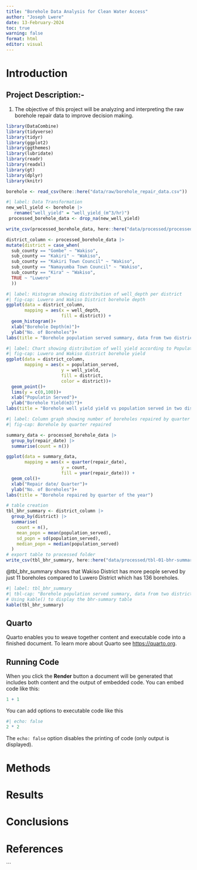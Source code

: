 ```yaml
---
title: "Borehole Data Analysis for Clean Water Access"
author: "Joseph Lwere"
date: 13-February-2024
toc: true
warning: false
format: html
editor: visual
---
```


# Introduction

## Project Description:-

1.  The objective of this project will be analyzing and interpreting the raw borehole repair data to improve decision making.

```r
library(DataCombine)
library(tidyverse)
library(tidyr)
library(ggplot2)
library(ggthemes)
library(lubridate)
library(readr)
library(readxl)
library(gt)
library(dplyr)
library(knitr)
```

```r
borehole <- read_csv(here::here("data/raw/borehole_repair_data.csv"))
```

```r
#| label: Data Transformation
new_well_yield <- borehole |> 
   rename("well_yield" = "well_yield_(m^3/hr)")
 processed_borehole_data <- drop_na(new_well_yield)

```

```r
write_csv(processed_borehole_data, here::here("data/processed/processed_borehole_data.csv"))

```

```r
district_column <- processed_borehole_data |> 
mutate(district = case_when(
  sub_county == "Gombe" ~ "Wakiso",
  sub_county == "Kakiri" ~ "Wakiso",
  sub_county == "Kakiri Town Council" ~ "Wakiso",
  sub_county == "Namayumba Town Council" ~ "Wakiso",
  sub_county == "Kira" ~ "Wakiso",
  TRUE ~ "Luwero"
  ))

```

```r
#| label: Histogram showing distribution of well_depth per district
#| fig-cap: Luwero and Wakiso District borehole depth
ggplot(data = district_column,
       mapping = aes(x = well_depth,
                     fill = district)) +
  geom_histogram()+
  xlab("Borehole Depth(m)")+
  ylab("No. of Boreholes")+
labs(title = "Borehole population served summary, data from two districts")
```

```r
#| label: Chart showing distribution of well yield according to Population served
#| fig-cap: Luwero and Wakiso district borehole yield
ggplot(data = district_column, 
       mapping = aes(x = population_served, 
                     y = well_yield, 
                     fill = district, 
                     color = district))+ 
  geom_point()+ 
  lims(y = c(0,100))+ 
  xlab("Populatin Served")+ 
  ylab("Borehole Yield(m3)")+
labs(title = "Borehole well yield yield vs population served in two districts")
```

```r

#| label: Column graph showing number of boreholes repaired by quarter of a year
#| fig-cap: Borehole by quarter repaired

summary_data <- processed_borehole_data |>  
  group_by(repair_date) |> 
  summarise(count = n())

ggplot(data = summary_data,
       mapping = aes(x = quarter(repair_date),
                     y = count,
                     fill = year(repair_date))) +
  geom_col()+
  xlab("Repair date/ Quarter")+
  ylab("No. of Boreholes")+
labs(title = "Borehole repaired by quarter of the year")
```

```r
# table creation
tbl_bhr_summary <- district_column |> 
  group_by(district) |> 
  summarise(
    count = n(),
    mean_popn = mean(population_served),
    sd_popn = sd(population_served),
    median_popn = median(population_served)
  ) 
# export table to processed folder 
write_csv(tbl_bhr_summary, here::here("data/processed/tbl-01-bhr-summary.csv"))


```

@tbl_bhr_summary shows that Wakiso District has more people served by just 11 boreholes compared to Luwero District which has 136 boreholes.

```r
#| label: tbl_bhr_summary
#| tbl-cap: "Borehole population served summary, data from two districts"
# Using kable() to display the bhr-summary table
kable(tbl_bhr_summary)
```

## Quarto

Quarto enables you to weave together content and executable code into a finished document. To learn more about Quarto see <https://quarto.org>.

## Running Code

When you click the **Render** button a document will be generated that includes both content and the output of embedded code. You can embed code like this:

```r
1 + 1
```

You can add options to executable code like this

```r
#| echo: false
2 * 2
```

The `echo: false` option disables the printing of code (only output is displayed).

# Methods

# Results

# Conclusions

# References

\`\`\`
